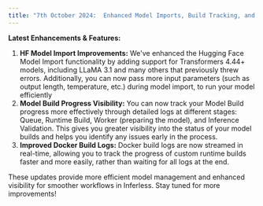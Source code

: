 ```yaml
---
title: "7th October 2024:  Enhanced Model Imports, Build Tracking, and Real-Time Logs"
---
```


**Latest Enhancements & Features:**
1. **HF Model Import Improvements:** We've enhanced the Hugging Face Model Import functionality by adding support for Transformers 4.44+ models, including LLaMA 3.1 and many others that previously threw errors. Additionally, you can now pass more input parameters (such as output length, temperature, etc.) during model import, to run your model efficiently
2. **Model Build Progress Visibility:** You can now track your Model Build progress more effectively through detailed logs at different stages: Queue, Runtime Build, Worker (preparing the model), and Inference Validation. This gives you greater visibility into the status of your model builds and helps you identify any issues early in the process.
3. **Improved Docker Build Logs:** Docker build logs are now streamed in real-time, allowing you to track the progress of custom runtime builds faster and more easily, rather than waiting for all logs at the end.

These updates provide more efficient model management and enhanced visibility for smoother workflows in Inferless. Stay tuned for more improvements!

